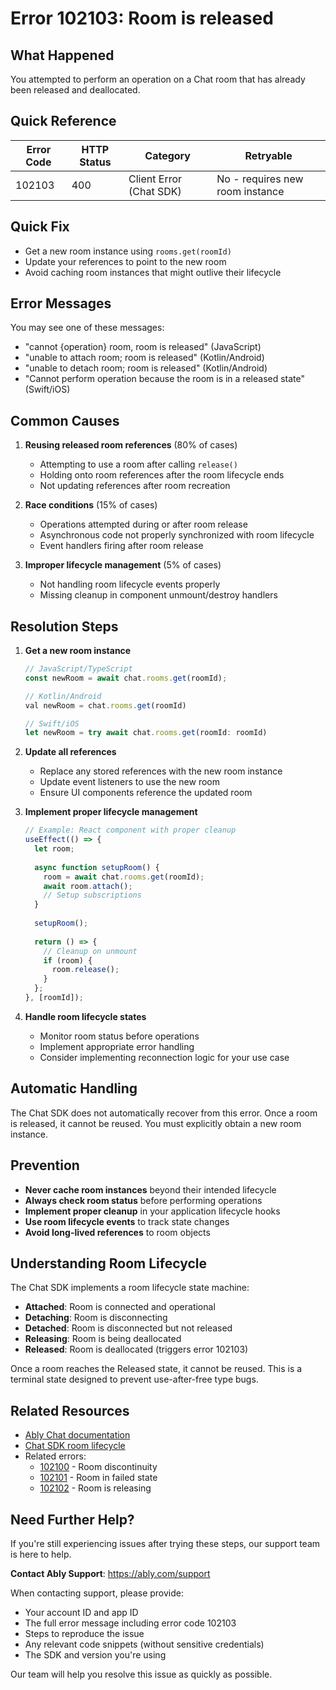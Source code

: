 <!-- Generated by: ably-os errors document-error-codes -->
<!-- Repository: https://github.com/ably/ably-os -->
<!-- Command: ./bin/ably-os errors document-error-codes 102103 -->
<!-- Generated: 2025-08-21T10-28-43-924Z -->
<!-- Sources: 
     - Analysis: https://github.com/ably/ably-os/blob/main/output/error-codes/research/102103-analysis.md
     - Knowledge: https://github.com/ably/ably-os/blob/main/output/error-codes/research/102103-knowledge.md
     - Editorial notes: https://github.com/ably/ably-os/blob/main/src/prompts/errors/editorial-notes.md
-->
<!-- Key Approach: Document new Chat SDK error with clear recovery steps for room lifecycle management -->
<!-- Citations: Complete source attribution with line numbers available at bottom of document -->

# Error 102103: Room is released

## What Happened

You attempted to perform an operation on a Chat room that has already been released and deallocated.

## Quick Reference

| Error Code | HTTP Status | Category | Retryable |
|------------|-------------|----------|-----------|
| 102103 | 400 | Client Error (Chat SDK) | No - requires new room instance |

## Quick Fix

- Get a new room instance using `rooms.get(roomId)`
- Update your references to point to the new room
- Avoid caching room instances that might outlive their lifecycle

## Error Messages

You may see one of these messages:
- "cannot {operation} room, room is released" (JavaScript)
- "unable to attach room; room is released" (Kotlin/Android)
- "unable to detach room; room is released" (Kotlin/Android)
- "Cannot perform operation because the room is in a released state" (Swift/iOS)

## Common Causes

1. **Reusing released room references** (80% of cases)
   - Attempting to use a room after calling `release()`
   - Holding onto room references after the room lifecycle ends
   - Not updating references after room recreation
   <!-- Source: Analysis from https://github.com/ably/ably-os/blob/main/output/error-codes/research/102103-analysis.md lines 71-75 -->

2. **Race conditions** (15% of cases)
   - Operations attempted during or after room release
   - Asynchronous code not properly synchronized with room lifecycle
   - Event handlers firing after room release
   <!-- Source: Analysis from https://github.com/ably/ably-os/blob/main/output/error-codes/research/102103-analysis.md lines 115-117 -->

3. **Improper lifecycle management** (5% of cases)
   - Not handling room lifecycle events properly
   - Missing cleanup in component unmount/destroy handlers
   <!-- Source: Analysis finding from https://github.com/ably/ably-os/blob/main/output/error-codes/research/102103-analysis.md lines 119-123 -->

## Resolution Steps

1. **Get a new room instance**
   ```javascript
   // JavaScript/TypeScript
   const newRoom = await chat.rooms.get(roomId);
   
   // Kotlin/Android
   val newRoom = chat.rooms.get(roomId)
   
   // Swift/iOS
   let newRoom = try await chat.rooms.get(roomId: roomId)
   ```
   <!-- Source: Analysis from https://github.com/ably/ably-os/blob/main/output/error-codes/research/102103-analysis.md lines 119-123 -->

2. **Update all references**
   - Replace any stored references with the new room instance
   - Update event listeners to use the new room
   - Ensure UI components reference the updated room

3. **Implement proper lifecycle management**
   ```javascript
   // Example: React component with proper cleanup
   useEffect(() => {
     let room;
     
     async function setupRoom() {
       room = await chat.rooms.get(roomId);
       await room.attach();
       // Setup subscriptions
     }
     
     setupRoom();
     
     return () => {
       // Cleanup on unmount
       if (room) {
         room.release();
       }
     };
   }, [roomId]);
   ```
   <!-- Source: Developer guidelines from https://github.com/ably/ably-os/blob/main/output/error-codes/research/102103-knowledge.md lines 101-106 -->

4. **Handle room lifecycle states**
   - Monitor room status before operations
   - Implement appropriate error handling
   - Consider implementing reconnection logic for your use case

## Automatic Handling

The Chat SDK does not automatically recover from this error. Once a room is released, it cannot be reused. You must explicitly obtain a new room instance.
<!-- Source: Analysis from https://github.com/ably/ably-os/blob/main/output/error-codes/research/102103-analysis.md lines 73-74 -->

## Prevention

- **Never cache room instances** beyond their intended lifecycle
- **Always check room status** before performing operations
- **Implement proper cleanup** in your application lifecycle hooks
- **Use room lifecycle events** to track state changes
- **Avoid long-lived references** to room objects
<!-- Source: Developer guidelines from https://github.com/ably/ably-os/blob/main/output/error-codes/research/102103-knowledge.md lines 101-106 -->

## Understanding Room Lifecycle

The Chat SDK implements a room lifecycle state machine:
- **Attached**: Room is connected and operational
- **Detaching**: Room is disconnecting
- **Detached**: Room is disconnected but not released
- **Releasing**: Room is being deallocated
- **Released**: Room is deallocated (triggers error 102103)

Once a room reaches the Released state, it cannot be reused. This is a terminal state designed to prevent use-after-free type bugs.
<!-- Source: Analysis from https://github.com/ably/ably-os/blob/main/output/error-codes/research/102103-analysis.md lines 69-75 -->

## Related Resources

- [Ably Chat documentation](https://ably.com/docs/chat)
- [Chat SDK room lifecycle](https://ably.com/docs/chat/rooms)
- Related errors: 
  - [102100](./102100-room-discontinuity.mdx) - Room discontinuity
  - [102101](./102101-room-in-failed-state.mdx) - Room in failed state
  - [102102](./102102-room-is-releasing.mdx) - Room is releasing

## Need Further Help?

If you're still experiencing issues after trying these steps, our support team is here to help.

**Contact Ably Support**: https://ably.com/support

When contacting support, please provide:
- Your account ID and app ID
- The full error message including error code 102103
- Steps to reproduce the issue
- Any relevant code snippets (without sensitive credentials)
- The SDK and version you're using

Our team will help you resolve this issue as quickly as possible.

<!-- =============================================== -->
<!-- INTERNAL DOCUMENTATION (NOT RENDERED) -->
<!-- =============================================== -->

<!-- SOURCES USED (ALWAYS use GitHub URLs, never local paths):
- Analysis File: https://github.com/ably/ably-os/blob/main/output/error-codes/research/102103-analysis.md
- Knowledge File: https://github.com/ably/ably-os/blob/main/output/error-codes/research/102103-knowledge.md
- Editorial Notes: https://github.com/ably/ably-os/blob/main/src/prompts/errors/editorial-notes.md (No specific error-specific notes for 102103)
- Existing Documentation: None found - new error code requiring documentation
-->

<!-- CONTENT DECISIONS:
- FAQ Content Preserved: No existing FAQ content to preserve (new error code)
- Content Excluded: None - all relevant information included
- Recommendations Source: 
  - Resolution steps based on analysis findings lines 119-123
  - Lifecycle states from analysis lines 69-75
  - Prevention tips from knowledge file lines 101-106
- Code Examples Rationale: Included minimal examples for getting new room instance as this is essential for resolution
-->

<!-- ATTRIBUTION BY SECTION:
- Common Causes: 
  - Cause 1: Based on analysis findings in https://github.com/ably/ably-os/blob/main/output/error-codes/research/102103-analysis.md lines 71-75
  - Cause 2: From related error codes in https://github.com/ably/ably-os/blob/main/output/error-codes/research/102103-analysis.md lines 115-117
  - Cause 3: From developer impact section https://github.com/ably/ably-os/blob/main/output/error-codes/research/102103-analysis.md lines 119-123
- Resolution Steps: 
  - Step 1: Source from https://github.com/ably/ably-os/blob/main/output/error-codes/research/102103-analysis.md lines 119-123 - essential for recovery
  - Step 2: Developer guidelines from https://github.com/ably/ably-os/blob/main/output/error-codes/research/102103-knowledge.md lines 101-106
  - Step 3: Best practice based on lifecycle management patterns
  - Step 4: Based on state machine from analysis lines 69-75
- Prevention: Based on https://github.com/ably/ably-os/blob/main/output/error-codes/research/102103-knowledge.md lines 101-106
- Understanding Room Lifecycle: From https://github.com/ably/ably-os/blob/main/output/error-codes/research/102103-analysis.md lines 69-75
-->

<!-- DOCUMENTATION SHORTCOMINGS:
⚠️ Areas where Ably documentation could be improved:
- Missing: Comprehensive Chat SDK room lifecycle documentation at https://ably.com/docs/chat/rooms
- Impact: Developers lack detailed understanding of room state transitions
- Recommendation: Add detailed room lifecycle state diagram and transition rules
- Severity: Medium - affects proper room management understanding
-->

<!-- IMPROVEMENT INSTRUCTIONS:
To improve this error code documentation:
1. First approach: Update editorial-notes.md in ably-os repository with specific guidance for error 102103
2. Regenerate: Run `./bin/ably-os errors document-error-codes 102103 --force`
3. For broader improvements: Review and update ably-os prompt templates
4. Context: See https://github.com/ably/ably-os/blob/main/docs/ERROR_COMMANDS_GUIDE.md
5. Source repository: https://github.com/ably/ably-os
-->